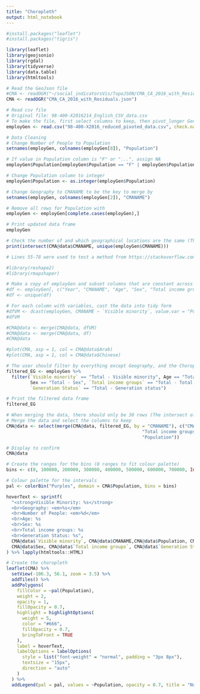 ---
title: "Choropleth"
output: html_notebook
---

```{r}
#install.packages("leaflet")
#install.packages("tigris")
```

```{r}
library(leaflet)
library(geojsonio)
library(rgdal)
library(tidyverse)
library(data.table)
library(htmltools)
```

```{r}
# Read the GeoJson file
#CMA <- readOGR("~/social_indicatorsVis/TopoJSON/CMA_CA_2016_with_Residuals.json")
CMA <- readOGR("CMA_CA_2016_with_Residuals.json")
```

```{r}
# Read csv file
# Original file: 98-400-X2016214_English_CSV_data.csv
# To make the file, first select columns to keep, then pivot_longer Generation Status
employGen <- read.csv("98-400-X2016_reduced_pivoted_data.csv", check.names = FALSE)

# Data Cleaning
# Change Number of People to Population
setnames(employGen, colnames(employGen[8]), "Population")

# If value in Population column is "F" or "...", assign NA
employGen$Population[employGen$Population == "F" | employGen$Population == "..."] <- NA

# Change Population column to integer
employGen$Population <- as.integer(employGen$Population)

# Change Geography to CMANAME to be the key to merge by
setnames(employGen, colnames(employGen[2]), "CMANAME")

# Remove all rows for Population with 
employGen <- employGen[complete.cases(employGen),]

# Print updated data frame
employGen

# Check the number of and which geographical locations are the same (There are only a total of 30 CITIES that overlap)
print(intersect(CMA@data$CMANAME, unique(employGen$CMANAME)))
```
```{r}
# Lines 55-78 were used to test a method from https://stackoverflow.com/questions/38676580/errors-when-merging-spatialpolygonsdataframe-with-dataset

#library(reshape2)
#library(rmapshaper)

# Make a copy of employGen and subset columns that are constant across all VisMin
#df <- employGen[, c("Year", "CMANAME", "Age", "Sex", "Total income groups", "Generation Status")]
#df <- unique(df)
```

```{r}
# For each column with variables, cast the data into tidy form
#dfVM <- dcast(employGen, CMANAME ~ `Visible minority`, value.var = "Population")
#dfVM
```

```{r}
#CMA@data <- merge(CMA@data, dfVM)
#CMA@data <- merge(CMA@data, df)
#CMA@data

#plot(CMA, asp = 1, col = CMA@data$Arab)
#plot(CMA, asp = 1, col = CMA@data$Chinese)
```

```{r}
# The user should filter by everything except Geography, and the Choropleth displays population
filtered_EG <- employGen %>%
  filter(`Visible minority` == "Total - Visible minority", Age == "Total - Age", 
         Sex == "Total - Sex", `Total income groups` == "Total - Total income", 
         `Generation Status` == "Total - Generation status")

# Print the filtered data frame
filtered_EG
```

```{r}
# When merging the data, there should only be 30 rows (The intersect of CMANAME)
# Merge the data and select the columns to keep
CMA@data <- select(merge(CMA@data, filtered_EG, by = "CMANAME"), c("CMANAME", "Visible minority", "Age", "Sex", 
                                                   "Total income groups", "Generation Status",
                                                   "Population"))

# Display to confirm
CMA@data
```

```{r}
# Create the ranges for the bins (8 ranges to fit colour palette)
bins <- c(0, 100000, 200000, 300000, 400000, 500000, 600000, 700000, Inf)

# Colour palette for the intervals
pal <- colorBin("Purples", domain = CMA$Population, bins = bins)

hoverText <- sprintf(
  "<strong>Visible Minority: %s</strong>
  <br>Geography: <em>%s</em>
  <br>Number of People: <em>%d</em>
  <br>Age: %s
  <br>Sex: %s 
  <br>Total income groups: %s 
  <br>Generation Status: %s", 
  CMA@data$`Visible minority`, CMA@data$CMANAME,CMA@data$Population, CMA@data$Age,
  CMA@data$Sex, CMA@data$`Total income groups`, CMA@data$`Generation Status`
) %>% lapply(htmltools::HTML)

# Create the choropleth
leaflet(CMA) %>%
  setView(-106.3, 56.1, zoom = 3.5) %>%
  addTiles() %>%
  addPolygons(
    fillColor = ~pal(Population),
    weight = 2,
    opacity = 1,
    fillOpacity = 0.7,
    highlight = highlightOptions(
      weight = 5,
      color = "#666",
      fillOpacity = 0.7,
      bringToFront = TRUE
    ),
    label = hoverText,
    labelOptions = labelOptions(
      style = list("font-weight" = "normal", padding = "3px 8px"),
      textsize = "15px",
      direction = "auto"
    )
  ) %>%
  addLegend(pal = pal, values = ~Population, opacity = 0.7, title = "Number of People", position = "topright")
```
